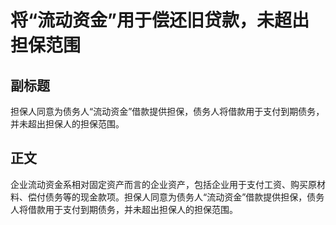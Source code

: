# 将“流动资金”用于偿还旧贷款，未超出担保范围
## 副标题
担保人同意为债务人“流动资金”借款提供担保，债务人将借款用于支付到期债务，并未超出担保人的担保范围。
## 正文
企业流动资金系相对固定资产而言的企业资产，包括企业用于支付工资、购买原材料、偿付债务等的现金款项。担保人同意为债务人“流动资金”借款提供担保，债务人将借款用于支付到期债务，并未超出担保人的担保范围。